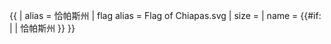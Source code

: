 {{ {{{1<noinclude>|country showdata</noinclude>}}}
| alias = 恰帕斯州
| flag alias = Flag of Chiapas.svg
| size = {{{size|}}}
| name = {{#if: {{{name|}}} | {{{name|}}} | 恰帕斯州 }}
}}<noinclude>
</noinclude>